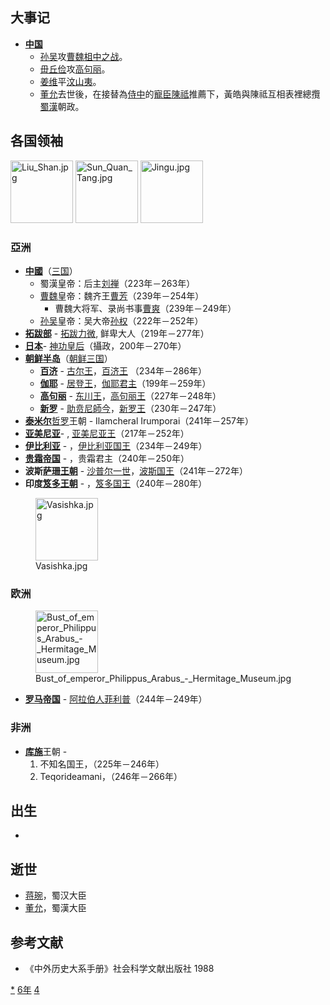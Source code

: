 {{yearTOC|246|曹魏'''[[正始_(曹芳)|正始]]七年'''；蜀汉'''[[延熙_(刘禅)|延熙]]九年'''；东吴'''[[赤烏|赤烏]]九年'''}}

== 大事记 ==
* '''[[中国|中国]]'''
**[[孙吴|孙吴]]攻[[曹魏|曹魏]][[柤中之战|柤中之战]]。
**[[毌丘俭|毌丘俭]]攻[[高句丽|高句丽]]。
**[[姜维|姜维]]平[[汶山夷|汶山夷]]。
**[[董允|董允]]去世後，在接替為[[侍中|侍中]]的[[寵臣|寵臣]][[陳祗|陳祗]]推薦下，黃皓與陳祗互相表裡總攬[[蜀漢|蜀漢]]朝政。

== 各国领袖 ==
[[File:Liu_Shan.jpg|100px]]
[[File:Sun_Quan_Tang.jpg|100px]]
[[File:Jingu.jpg|100px]]
=== 亞洲 ===
*'''[[中國|中國]]'''（[[三国|三国]]）
**蜀漢皇帝：后主[[刘禅|刘禅]]（223年－263年）
**[[曹魏|曹魏]]皇帝：魏齐王[[曹芳|曹芳]]（239年－254年）
*** 曹魏大将军、录尚书事[[曹爽|曹爽]]（239年－249年）
**[[孙吴|孙吴]]皇帝：吴大帝[[孙权|孙权]]（222年－252年）
*'''[[拓跋部|拓跋部]]''' - [[拓跋力微|拓跋力微]], 鲜卑大人（219年－277年）
*'''[[日本|日本]]'''- [[神功皇后|神功皇后]]（攝政，200年－270年）
*'''[[朝鲜半岛|朝鲜半岛]]'''（[[朝鲜三国|朝鲜三国]]）
**'''[[百济|百济]]''' - [[古尔王|古尔王]]，[[百济君主列表|百济王]] （234年－286年）
**'''[[伽耶|伽耶]]''' - [[居登王|居登王]]，[[朝鲜半岛君主列表|伽耶君主]]（199年－259年）
**'''[[高句丽|高句丽]]''' - [[东川王|东川王]]，[[高句丽君主列表|高句丽王]]（227年－248年）
**'''[[新罗|新罗]]''' - [[助贲尼師今|助贲尼師今]]，[[新罗君主列表|新罗王]]（230年－247年）
*'''[[泰米尔人|泰米尔]]'''[[哲罗|哲罗]]王朝 - Ilamcheral Irumporai（241年－257年）
*'''[[亚美尼亚|亚美尼亚]]'''- {{link-en|梯里达底二世 (亚美尼亚)|Tiridates II of Armenia|梯里达底二世}}, [[亚美尼亚君主列表|亚美尼亚王]]（217年－252年）
*'''[[高加索伊比利亚王国|伊比利亚]]''' - {{link-en|巴库一世|Bacurius I of Iberia}}，[[格鲁吉亚君主列表|伊比利亚国王]]（234年－249年）
*'''[[贵霜帝国|贵霜帝国]]''' - {{link-en|婆什色迦|Vāsishka}}，贵霜君主（240年－250年）
*'''波斯[[萨珊王朝|萨珊王朝]]''' - [[沙普尔一世|沙普尔一世]]，[[伊朗君主列表|波斯国王]]（241年－272年）
*'''印度[[笈多王朝|笈多王朝]]''' - {{link-en|室利笈多|Gupta (king)}}，[[印度君主列表|笈多国王]]（240年－280年）
[[File:Vasishka.jpg|100px]]
=== 欧洲 ===
[[File:Bust_of_emperor_Philippus_Arabus_-_Hermitage_Museum.jpg|100px]]
*'''[[罗马帝国|罗马帝国]]''' - [[阿拉伯人菲利普|阿拉伯人菲利普]]（244年－249年）
=== 非洲 ===
*'''[[库施|库施]]'''王朝 - 
*#不知名国王，（225年－246年）
*#Teqorideamani，（246年－266年）
== 出生 ==
*

== 逝世 ==
{{Wikisource year mention}}
* [[蒋琬|蒋琬]]，蜀汉大臣
* [[董允|董允]]，蜀漢大臣

==参考文献==
{{reflist}}
*《中外历史大系手册》社会科学文献出版社 1988
[[Category:246年|*]]
[[Category:240年代|6年]]
[[Category:3世纪各年|4]]